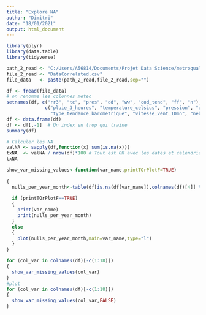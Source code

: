 ```yaml
---
title: "Explore NA"
author: "Dimitri"
date: "18/01/2021"
output: html_document
---
```



```r
library(plyr)
library(data.table)
library(tidyverse)

path_2_read <- "C:/Users/A56814/Documents/Projet Data Science/metroqualitedelair-main/Data/Prepared/"
file_2_read <- "DataCorrelated.csv"
file_data   <- paste(path_2_read,file_2_read,sep="")

df <- fread(file_data)
# on renomme les colonnes meteo
setnames(df, c("rr3", "tc", "pres", "dd", "ww", "cod_tend", "ff", "n"),
              c("pluie_3_heures", "temperature_celsius", "pression", "direction_vent_10mn", "temps_present_num",
                "type_tendance_barometrique", "vitesse_vent_10mn", "nebulosite_totale"))
df <- data.frame(df)
df <- df[,-1]  # Un index en trop qui traine
summary(df)

# Calculer les NA
valNA <- sapply(df,function(x) sum(is.na(x)))
txNA  <- valNA / nrow(df)*100 # Tout est OK avec les dates et calendrier on ne va pas les représenter
txNA

show_var_missing_values<-function(var_name,printTOrPlotF=TRUE)
  
{    
  nulls_per_year_month<-table(df[is.na(df[var_name]),colnames(df)[4]] %>% substr(1,7))
 
  if (printTOrPlotF==TRUE)
  {
    print(var_name)
    print(nulls_per_year_month)
  }
  else
  {
    plot(nulls_per_year_month,main=var_name,type="l")
  }
}

for (col_var in colnames(df)[-c(1:18)])
{
  show_var_missing_values(col_var)
}
#plot
for (col_var in colnames(df)[-c(1:18)])
{
  show_var_missing_values(col_var,FALSE)
}


```

